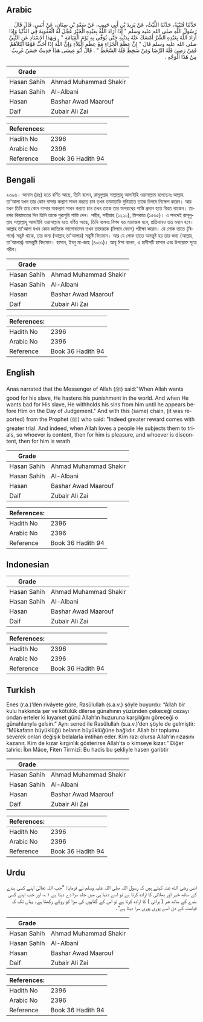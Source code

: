 ## Arabic


<div dir="rtl" lang="ar" style={{fontSize:'larger',backgroundColor:'#f8f9fa',padding:20}}>
حَدَّثَنَا قُتَيْبَةُ، حَدَّثَنَا اللَّيْثُ، عَنْ يَزِيدَ بْنِ أَبِي حَبِيبٍ، عَنْ سَعْدِ بْنِ سِنَانٍ، عَنْ أَنَسٍ، قَالَ قَالَ رَسُولُ اللَّهِ صلى الله عليه وسلم ‏"‏ إِذَا أَرَادَ اللَّهُ بِعَبْدِهِ الْخَيْرَ عَجَّلَ لَهُ الْعُقُوبَةَ فِي الدُّنْيَا وَإِذَا أَرَادَ اللَّهُ بِعَبْدِهِ الشَّرَّ أَمْسَكَ عَنْهُ بِذَنْبِهِ حَتَّى يُوَفَّى بِهِ يَوْمَ الْقِيَامَةِ ‏"‏ ‏.‏ وَبِهَذَا الإِسْنَادِ عَنِ النَّبِيِّ صلى الله عليه وسلم قَالَ ‏"‏ إِنَّ عِظَمَ الْجَزَاءِ مَعَ عِظَمِ الْبَلاَءِ وَإِنَّ اللَّهَ إِذَا أَحَبَّ قَوْمًا ابْتَلاَهُمْ فَمَنْ رَضِيَ فَلَهُ الرِّضَا وَمَنْ سَخِطَ فَلَهُ السَّخَطُ ‏"‏ ‏.‏ قَالَ أَبُو عِيسَى هَذَا حَدِيثٌ حَسَنٌ غَرِيبٌ مِنْ هَذَا الْوَجْهِ ‏.‏
</div>
<div style={{backgroundColor:'#f8f9fa',padding:20, marginBottom: 10}}><table> <thead> <tr> <th>Grade</th> <th></th> </tr> </thead> <tbody> <tr><td>Hasan Sahih</td><td>Ahmad Muhammad Shakir</td></tr><tr><td>Hasan Sahih</td><td>Al-Albani</td></tr><tr><td>Hasan</td><td>Bashar Awad Maarouf</td></tr><tr><td>Daif</td><td>Zubair Ali Zai</td></tr></tbody></table><table> <thead> <tr> <th>References:</th> <th></th> </tr> </thead> <tbody><tr><td>Hadith No</td><td>2396</td></tr><tr><td>Arabic No</td><td>2396</td></tr><tr><td>Reference</td><td>Book 36 Hadith 94</td></tr></tbody></table></div>

## Bengali


<div dir="ltr" lang="bn" style={{fontSize:'larger',backgroundColor:'#f8f9fa',padding:20}}>
২৩৯৬। আনাস (রাঃ) হতে বর্ণিত আছে, তিনি বলেন, রাসূলুল্লাহ সাল্লাল্লাহু আলাইহি ওয়াসাল্লাম বলেছেনঃ আল্লাহ তা'আলা যখন তার কোন বান্দার কল্যাণ সাধন করতে চান তখন তাড়াতাড়ি দুনিয়াতে তাকে বিপদে নিক্ষেপ করেন। আর যখন তিনি তার কোন বান্দার অকল্যাণ সাধন করতে চান তখন তাকে তার অপরাধের শাস্তি প্রদান হতে বিরত থাকেন। তারপর কিয়ামতের দিন তিনি তাকে পুরাপুরি শাস্তি দেন। সহীহ, সহীহাহ (১২২০), মিশকাত (১৫৬৫)। এ সনদেই রাসূলুল্লাহ সাল্লাল্লাহু আলাইহি ওয়াসাল্লাম হতে বর্ণিত আছে, তিনি বলেনঃ বিপদ যত মারাত্মক হবে, প্রতিদানও তত মহান হবে। আল্লাহ তা'আলা যখন কোন জাতিকে ভালোবাসেন তখন তাদেরকে (বিপদে ফেলে) পরীক্ষা করেন। যে লোক তাতে (বিপদে) সন্তুষ্ট থাকে, তার জন্য (আল্লাহ্ তা'আলার) সন্তুষ্টি বিদ্যমান। আর যে লোক তাতে অসন্তুষ্ট হয় তার জন্য (আল্লাহ্ তা'আলার) অসন্তুষ্টি বিদ্যমান। হাসান, ইবনু মা-জাহ (৪০৩১)। আবূ ঈসা বলেন, এ হাদীসটি হাসান এবং উপরোক্ত সূত্রে গরীব।
</div>
<div style={{backgroundColor:'#f8f9fa',padding:20, marginBottom: 10}}><table> <thead> <tr> <th>Grade</th> <th></th> </tr> </thead> <tbody> <tr><td>Hasan Sahih</td><td>Ahmad Muhammad Shakir</td></tr><tr><td>Hasan Sahih</td><td>Al-Albani</td></tr><tr><td>Hasan</td><td>Bashar Awad Maarouf</td></tr><tr><td>Daif</td><td>Zubair Ali Zai</td></tr></tbody></table><table> <thead> <tr> <th>References:</th> <th></th> </tr> </thead> <tbody><tr><td>Hadith No</td><td>2396</td></tr><tr><td>Arabic No</td><td>2396</td></tr><tr><td>Reference</td><td>Book 36 Hadith 94</td></tr></tbody></table></div>

## English


<div dir="ltr" lang="en" style={{fontSize:'larger',backgroundColor:'#f8f9fa',padding:20}}>
Anas narrated that the Messenger of Allah (ﷺ) said:"When Allah wants good for his slave, He hastens his punishment in the world. And when He wants bad for His slave, He withholds his sins from him until he appears before Him on the Day of Judgement." And with this (same) chain, (it was reported) from the Prophet (ﷺ) who said: "Indeed greater reward comes with greater trial. And indeed, when Allah loves a people He subjects them to trials, so whoever is content, then for him is pleasure, and whoever is discontent, then for him is wrath
</div>
<div style={{backgroundColor:'#f8f9fa',padding:20, marginBottom: 10}}><table> <thead> <tr> <th>Grade</th> <th></th> </tr> </thead> <tbody> <tr><td>Hasan Sahih</td><td>Ahmad Muhammad Shakir</td></tr><tr><td>Hasan Sahih</td><td>Al-Albani</td></tr><tr><td>Hasan</td><td>Bashar Awad Maarouf</td></tr><tr><td>Daif</td><td>Zubair Ali Zai</td></tr></tbody></table><table> <thead> <tr> <th>References:</th> <th></th> </tr> </thead> <tbody><tr><td>Hadith No</td><td>2396</td></tr><tr><td>Arabic No</td><td>2396</td></tr><tr><td>Reference</td><td>Book 36 Hadith 94</td></tr></tbody></table></div>

## Indonesian


<div dir="ltr" lang="id" style={{fontSize:'larger',backgroundColor:'#f8f9fa',padding:20}}>

</div>
<div style={{backgroundColor:'#f8f9fa',padding:20, marginBottom: 10}}><table> <thead> <tr> <th>Grade</th> <th></th> </tr> </thead> <tbody> <tr><td>Hasan Sahih</td><td>Ahmad Muhammad Shakir</td></tr><tr><td>Hasan Sahih</td><td>Al-Albani</td></tr><tr><td>Hasan</td><td>Bashar Awad Maarouf</td></tr><tr><td>Daif</td><td>Zubair Ali Zai</td></tr></tbody></table><table> <thead> <tr> <th>References:</th> <th></th> </tr> </thead> <tbody><tr><td>Hadith No</td><td>2396</td></tr><tr><td>Arabic No</td><td>2396</td></tr><tr><td>Reference</td><td>Book 36 Hadith 94</td></tr></tbody></table></div>

## Turkish


<div dir="ltr" lang="tr" style={{fontSize:'larger',backgroundColor:'#f8f9fa',padding:20}}>
Enes (r.a.)’den rivâyete göre, Rasûlullah (s.a.v.) şöyle buyurdu: “Allah bir kulu hakkında şer ve kötülük dilerse günahının yüzünden çekeceği cezayı ondan erteler ki kıyamet günü Allah’ın huzuruna karşılığını göreceği o günahlarıyla gelsin.” Aynı sened ile Rasûlullah (s.a.v.)’den şöyle de gelmiştir: “Mükafatın büyüklüğü belanın büyüklüğüne bağlıdır. Allah bir toplumu severek onları değişik belalarla imtihan eder. Kim razı olursa Allah’ın rızasını kazanır. Kim de kızar kırgınlık gösterirse Allah’ta o kimseye kızar.” Diğer tahric: İbn Mâce, Fiten Tirmizî: Bu hadis bu şekliyle hasen garibtir
</div>
<div style={{backgroundColor:'#f8f9fa',padding:20, marginBottom: 10}}><table> <thead> <tr> <th>Grade</th> <th></th> </tr> </thead> <tbody> <tr><td>Hasan Sahih</td><td>Ahmad Muhammad Shakir</td></tr><tr><td>Hasan Sahih</td><td>Al-Albani</td></tr><tr><td>Hasan</td><td>Bashar Awad Maarouf</td></tr><tr><td>Daif</td><td>Zubair Ali Zai</td></tr></tbody></table><table> <thead> <tr> <th>References:</th> <th></th> </tr> </thead> <tbody><tr><td>Hadith No</td><td>2396</td></tr><tr><td>Arabic No</td><td>2396</td></tr><tr><td>Reference</td><td>Book 36 Hadith 94</td></tr></tbody></table></div>

## Urdu


<div dir="rtl" lang="ur" style={{fontSize:'larger',backgroundColor:'#f8f9fa',padding:20}}>
انس رضی الله عنہ کہتے ہیں کہ رسول اللہ صلی اللہ علیہ وسلم نے فرمایا: ”جب اللہ تعالیٰ اپنے کسی بندے کے ساتھ خیر اور بھلائی کا ارادہ کرتا ہے تو اسے دنیا ہی میں جلد سزا دے دیتا ہے ۱؎، اور جب اپنے کسی بندے کے ساتھ شر ( برائی ) کا ارادہ کرتا ہے تو اس کے گناہوں کی سزا کو روکے رکھتا ہے۔ یہاں تک کہ قیامت کے دن اسے پوری پوری سزا دیتا ہے“۔
</div>
<div style={{backgroundColor:'#f8f9fa',padding:20, marginBottom: 10}}><table> <thead> <tr> <th>Grade</th> <th></th> </tr> </thead> <tbody> <tr><td>Hasan Sahih</td><td>Ahmad Muhammad Shakir</td></tr><tr><td>Hasan Sahih</td><td>Al-Albani</td></tr><tr><td>Hasan</td><td>Bashar Awad Maarouf</td></tr><tr><td>Daif</td><td>Zubair Ali Zai</td></tr></tbody></table><table> <thead> <tr> <th>References:</th> <th></th> </tr> </thead> <tbody><tr><td>Hadith No</td><td>2396</td></tr><tr><td>Arabic No</td><td>2396</td></tr><tr><td>Reference</td><td>Book 36 Hadith 94</td></tr></tbody></table></div>